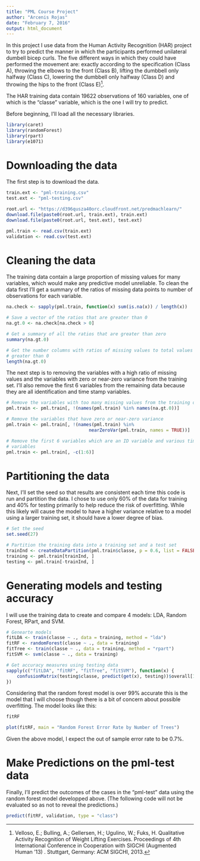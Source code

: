 ```yaml
---
title: "PML Course Project"
author: "Arcenis Rojas"
date: "February 7, 2016"
output: html_document
---
```


In this project I use data from the Human Activity Recognition (HAR) project to try to predict the manner in which the participants performed unilateral dumbell bicep curls. The five different ways in which they could have performed the movement are: exactly according to the specification (Class A), throwing the elbows to the front (Class B), lifting the dumbbell only halfway (Class C), lowering the dumbbell only halfway (Class D) and throwing the hips to the front (Class E)^[Velloso, E.; Bulling, A.; Gellersen, H.; Ugulino, W.; Fuks, H. Qualitative Activity Recognition of Weight Lifting Exercises. Proceedings of 4th International Conference in Cooperation with SIGCHI (Augmented Human '13) . Stuttgart, Germany: ACM SIGCHI, 2013.].


The HAR training data contain 19622 observations of 160 variables, one of which is the "classe" variable, which is the one I will try to predict.

Before beginning, I'll load all the necessary libraries.
```r
library(caret)
library(randomForest)
library(rpart)
library(e1071)
```

# Downloading the data
The first step is to download the data.
```r
train.ext <- "pml-training.csv"
test.ext <- "pml-testing.csv"

root.url <- "https://d396qusza40orc.cloudfront.net/predmachlearn/"
download.file(paste0(root.url, train.ext), train.ext)
download.file(paste0(root.url, test.ext), test.ext)

pml.train <- read.csv(train.ext)
validation <- read.csv(test.ext)
```

# Cleaning the data
The training data contain a large proportion of missing values for many variables, which would make any predictive model unreliable. To clean the data first I'll get a summary of the ratios of missing data points to number of observations for each variable.
```r
na.check <- sapply(pml.train, function(x) sum(is.na(x)) / length(x))

# Save a vector of the ratios that are greater than 0
na.gt.0 <- na.check[na.check > 0]

# Get a summary of all the ratios that are greater than zero
summary(na.gt.0)

# Get the number columns with ratios of missing values to total values that are
# greater than 0
length(na.gt.0)
```

The next step is to removing the variables with a high ratio of missing values and the variables with zero or near-zero variance from the training set. I'll also remove the first 6 variables from the remaining data because they are all identification and time stamp variables.
```r
# Remove the variables with too many missing values from the training data
pml.train <- pml.train[, !(names(pml.train) %in% names(na.gt.0))]

# Remove the variables that have zero or near-zero variance
pml.train <- pml.train[, !(names(pml.train) %in%
                               nearZeroVar(pml.train, names = TRUE))]

# Remove the first 6 variables which are an ID variable and various time-stamp
# variables
pml.train <- pml.train[, -c(1:6)]
```

# Partitioning the data
Next, I'll set the seed so that results are consistent each time this code is run and partition the data. I chose to use only 60% of the data for training and 40% for testing primarily to help reduce the risk of overfitting. While this likely will cause the model to have a higher variance relative to a model using a larger training set, it should have a lower degree of bias.
```r
# Set the seed
set.seed(27)

# Partition the training data into a training set and a test set
trainInd <- createDataPartition(pml.train$classe, p = 0.6, list = FALSE)
training <- pml.train[trainInd, ]
testing <- pml.train[-trainInd, ]
```

# Generating models and testing accuracy
I will use the training data to create and compare 4 models: LDA, Random Forest, RPart, and SVM.
```r
# Genearte models
fitLDA <- train(classe ~ ., data = training, method = "lda")
fitRF <- randomForest(classe ~ ., data = training)
fitTree <- train(classe ~ ., data = training, method = "rpart")
fitSVM <- svm(classe ~ ., data = training)

# Get accuracy measures using testing data
sapply(c("fitLDA", "fitRF", "fitTree", "fitSVM"), function(x) {
    confusionMatrix(testing$classe, predict(get(x), testing))$overall[1]
})
```

Considering that the random forest model is over 99% accurate this is the model that I will choose though there is a bit of concern about possible overfitting. The model looks like this:
```r
fitRF

plot(fitRF, main = "Random Forest Error Rate by Number of Trees")
```

Given the above model, I expect the out of sample error rate to be 0.7%.

# Make Predictions on the pml-test data
Finally, I'll predict the outcomes of the cases in the "pml-test" data using the random forest model developped above. (The following code will not be evaluated so as not to reveal the predictions.)
```r
predict(fitRF, validation, type = "class")
```